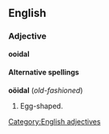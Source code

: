 ==English==
===Adjective===
'''ooidal'''

====Alternative spellings====
'''oöidal''' (''old-fashioned'')

#Egg-shaped.

[[Category:English adjectives]]